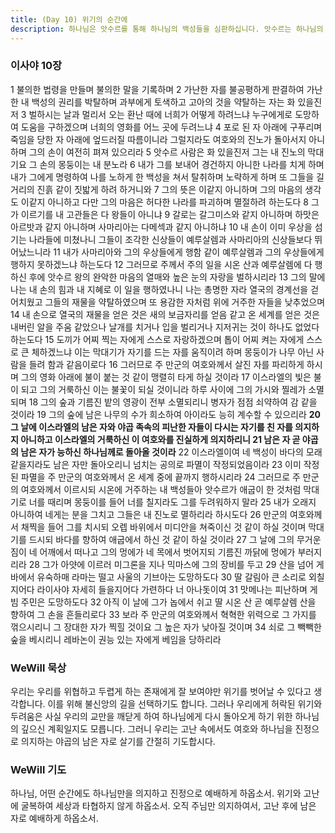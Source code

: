 ```yaml
---
title: (Day 10) 위기의 순간에
description: 하나님은 앗수르를 통해 하나님의 백성들을 심판하십니다. 앗수르는 하나님의 심판의 도구일 뿐입니다.
---
```


### 이사야 10장
1 불의한 법령을 만들며 불의한 말을 기록하며 2 가난한 자를 불공평하게 판결하여 가난한 내 백성의 권리를 박탈하며 과부에게 토색하고 고아의 것을 약탈하는 자는 화 있을진저 3 벌하시는 날과 멀리서 오는 환난 때에 너희가 어떻게 하려느냐 누구에게로 도망하여 도움을 구하겠으며 너희의 영화를 어느 곳에 두려느냐 4 포로 된 자 아래에 구푸리며 죽임을 당한 자 아래에 엎드러질 따름이니라 그럴지라도 여호와의 진노가 돌아서지 아니하며 그의 손이 여전히 펴져 있으리라 5 앗수르 사람은 화 있을진저 그는 내 진노의 막대기요 그 손의 몽둥이는 내 분노라 6 내가 그를 보내어 경건하지 아니한 나라를 치게 하며 내가 그에게 명령하여 나를 노하게 한 백성을 쳐서 탈취하며 노략하게 하며 또 그들을 길거리의 진흙 같이 짓밟게 하려 하거니와 7 그의 뜻은 이같지 아니하며 그의 마음의 생각도 이같지 아니하고 다만 그의 마음은 허다한 나라를 파괴하며 멸절하려 하는도다 8 그가 이르기를 내 고관들은 다 왕들이 아니냐 9 갈로는 갈그미스와 같지 아니하며 하맛은 아르밧과 같지 아니하며 사마리아는 다메섹과 같지 아니하냐 10 내 손이 이미 우상을 섬기는 나라들에 미쳤나니 그들이 조각한 신상들이 예루살렘과 사마리아의 신상들보다 뛰어났느니라 11 내가 사마리아와 그의 우상들에게 행함 같이 예루살렘과 그의 우상들에게 행하지 못하겠느냐 하는도다 12 그러므로 주께서 주의 일을 시온 산과 예루살렘에 다 행하신 후에 앗수르 왕의 완악한 마음의 열매와 높은 눈의 자랑을 벌하시리라 13 그의 말에 나는 내 손의 힘과 내 지혜로 이 일을 행하였나니 나는 총명한 자라 열국의 경계선을 걷어치웠고 그들의 재물을 약탈하였으며 또 용감한 자처럼 위에 거주한 자들을 낮추었으며 14 내 손으로 열국의 재물을 얻은 것은 새의 보금자리를 얻음 같고 온 세계를 얻은 것은 내버린 알을 주움 같았으나 날개를 치거나 입을 벌리거나 지저귀는 것이 하나도 없었다 하는도다 15 도끼가 어찌 찍는 자에게 스스로 자랑하겠으며 톱이 어찌 켜는 자에게 스스로 큰 체하겠느냐 이는 막대기가 자기를 드는 자를 움직이려 하며 몽둥이가 나무 아닌 사람을 들려 함과 같음이로다 16 그러므로 주 만군의 여호와께서 살진 자를 파리하게 하시며 그의 영화 아래에 불이 붙는 것 같이 맹렬히 타게 하실 것이라 17 이스라엘의 빛은 불이 되고 그의 거룩하신 이는 불꽃이 되실 것이니라 하루 사이에 그의 가시와 찔레가 소멸되며 18 그의 숲과 기름진 밭의 영광이 전부 소멸되리니 병자가 점점 쇠약하여 감 같을 것이라 19 그의 숲에 남은 나무의 수가 희소하여 아이라도 능히 계수할 수 있으리라 **20 그 날에 이스라엘의 남은 자와 야곱 족속의 피난한 자들이 다시는 자기를 친 자를 의지하지 아니하고 이스라엘의 거룩하신 이 여호와를 진실하게 의지하리니 21 남은 자 곧 야곱의 남은 자가 능하신 하나님께로 돌아올 것이라** 22 이스라엘이여 네 백성이 바다의 모래 같을지라도 남은 자만 돌아오리니 넘치는 공의로 파멸이 작정되었음이라 23 이미 작정된 파멸을 주 만군의 여호와께서 온 세계 중에 끝까지 행하시리라 24 그러므로 주 만군의 여호와께서 이르시되 시온에 거주하는 내 백성들아 앗수르가 애굽이 한 것처럼 막대기로 너를 때리며 몽둥이를 들어 너를 칠지라도 그를 두려워하지 말라 25 내가 오래지 아니하여 네게는 분을 그치고 그들은 내 진노로 멸하리라 하시도다 26 만군의 여호와께서 채찍을 들어 그를 치시되 오렙 바위에서 미디안을 쳐죽이신 것 같이 하실 것이며 막대기를 드시되 바다를 향하여 애굽에서 하신 것 같이 하실 것이라 27 그 날에 그의 무거운 짐이 네 어깨에서 떠나고 그의 멍에가 네 목에서 벗어지되 기름진 까닭에 멍에가 부러지리라
28 그가 아얏에 이르러 미그론을 지나 믹마스에 그의 장비를 두고 29 산을 넘어 게바에서 유숙하매 라마는 떨고 사울의 기브아는 도망하도다 30 딸 갈림아 큰 소리로 외칠지어다 라이사야 자세히 들을지어다 가련하다 너 아나돗이여 31 맛메나는 피난하며 게빔 주민은 도망하도다 32 아직 이 날에 그가 놉에서 쉬고 딸 시온 산 곧 예루살렘 산을 향하여 그 손을 흔들리로다 33 보라 주 만군의 여호와께서 혁혁한 위력으로 그 가지를 꺾으시리니 그 장대한 자가 찍힐 것이요 그 높은 자가 낮아질 것이며 34 쇠로 그 빽빽한 숲을 베시리니 레바논이 권능 있는 자에게 베임을 당하리라

### WeWill 묵상
우리는 우리를 위협하고 두렵게 하는 존재에게 잘 보여야만 위기를 벗어날 수 있다고 생각합니다. 이를 위해 불신앙의 길을 선택하기도 합니다. 그러나 우리에게 허락된 위기와 두려움은 사실 우리의 교만을 깨닫게 하여 하나님에게 다시 돌아오게 하기 위한 하나님의 깊으신 계획일지도 모릅니다. 그러니 우리는 고난 속에서도 여호와 하나님을 진정으로 의지하는 야곱의 남은 자로 살기를 간절히 기도합시다.

### WeWill 기도
하나님, 어떤 순간에도 하나님만을 의지하고 진정으로 예배하게 하옵소서. 위기와 고난에 굴복하여 세상과 타협하지 않게 하옵소서. 오직 주님만 의지하여서, 고난 후에 남은 자로 예배하게 하옵소서.
